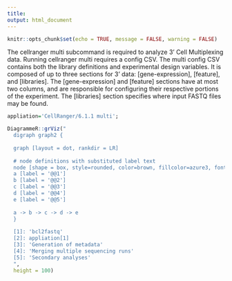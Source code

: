 ```yaml
---
title: 
output: html_document
---
```

 
```r
knitr::opts_chunk$set(echo = TRUE, message = FALSE, warning = FALSE)
```

The cellranger multi subcommand is required to analyze 3' Cell Multiplexing data. Running cellranger multi requires a config CSV. The multi config CSV contains both the library definitions and experimental design variables. It is composed of up to three sections for 3' data: [gene-expression], [feature], and [libraries]. The [gene-expression] and [feature] sections have at most two columns, and are responsible for configuring their respective portions of the experiment. The [libraries] section specifies where input FASTQ files may be found.

```r
appliation='CellRanger/6.1.1 multi';

DiagrammeR::grViz("
  digraph graph2 {
  
  graph [layout = dot, rankdir = LR]
  
  # node definitions with substituted label text
  node [shape = box, style=rounded, color=brown, fillcolor=azure3, fontsize=25]
  a [label = '@@1']
  b [label = '@@2']
  c [label = '@@3']
  d [label = '@@4']
  e [label = '@@5']
  
  a -> b -> c -> d -> e
  }
  
  [1]: 'bcl2fastq'
  [2]: appliation[1]
  [3]: 'Generation of metadata'
  [4]: 'Merging multiple sequencing runs'
  [5]: 'Secondary analyses'
  ",
  height = 100)
```


